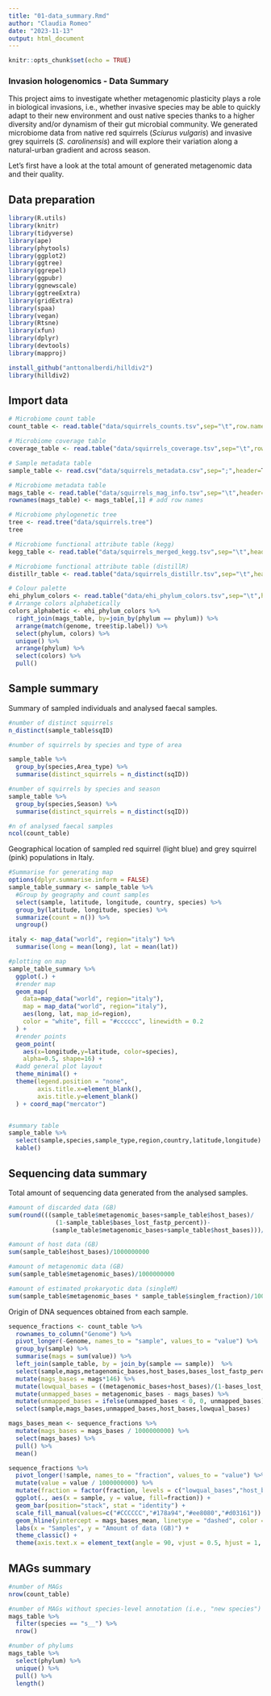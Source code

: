 ```yaml
---
title: "01-data_summary.Rmd"
author: "Claudia Romeo"
date: "2023-11-13"
output: html_document
---
```


```r
knitr::opts_chunk$set(echo = TRUE)
```

### Invasion hologenomics - Data Summary

This project aims to investigate whether metagenomic plasticity plays a role in biological invasions, i.e., whether invasive species may be able to quickly adapt to their new environment and oust native species thanks to a higher diversity and/or dynamism of their gut microbial community. We generated microbiome data from native red squirrels (_Sciurus vulgaris_) and invasive grey squirrels (_S. carolinensis_) and will explore their variation along a natural-urban gradient and across season.

Let's first have a look at the total amount of generated metagenomic data and their quality.

## Data preparation

```r
library(R.utils)
library(knitr)
library(tidyverse)
library(ape)
library(phytools)
library(ggplot2)
library(ggtree)
library(ggrepel)
library(ggpubr)
library(ggnewscale)
library(ggtreeExtra)
library(gridExtra)
library(spaa)
library(vegan)
library(Rtsne)
library(xfun)
library(dplyr)
library(devtools)
library(mapproj)

install_github("anttonalberdi/hilldiv2")
library(hilldiv2)

```

## Import data

```r

# Microbiome count table
count_table <- read.table("data/squirrels_counts.tsv",sep="\t",row.names=1,header=T)

# Microbiome coverage table
coverage_table <- read.table("data/squirrels_coverage.tsv",sep="\t",row.names=1,header=T)

# Sample metadata table
sample_table <- read.csv("data/squirrels_metadata.csv",sep=";",header=T)

# Microbiome metadata table
mags_table <- read.table("data/squirrels_mag_info.tsv",sep="\t",header=T)
rownames(mags_table) <- mags_table[,1] # add row names

# Microbiome phylogenetic tree
tree <- read.tree("data/squirrels.tree")
tree

# Microbiome functional attribute table (kegg)
kegg_table <- read.table("data/squirrels_merged_kegg.tsv",sep="\t",header=T, row.names=1)

# Microbiome functional attribute table (distillR)
distillr_table <- read.table("data/squirrels_distillr.tsv",sep="\t",header=T, row.names=1)

# Colour palette
ehi_phylum_colors <- read.table("data/ehi_phylum_colors.tsv",sep="\t",header=T,comment.char = "")
# Arrange colors alphabetically
colors_alphabetic <- ehi_phylum_colors %>%
  right_join(mags_table, by=join_by(phylum == phylum)) %>%
  arrange(match(genome, tree$tip.label)) %>%
  select(phylum, colors) %>%
  unique() %>%
  arrange(phylum) %>%
  select(colors) %>%
  pull()

```

## Sample summary

Summary of sampled individuals and analysed faecal samples.

```r

#number of distinct squirrels
n_distinct(sample_table$sqID)

#number of squirrels by species and type of area

sample_table %>%
  group_by(species,Area_type) %>%
  summarise(distinct_squirrels = n_distinct(sqID))

#number of squirrels by species and season
sample_table %>%
  group_by(species,Season) %>%
  summarise(distinct_squirrels = n_distinct(sqID))

#n of analysed faecal samples
ncol(count_table)

```

Geographical location of sampled red squirrel (light blue) and grey squirrel (pink) populations in Italy.

```r
#Summarise for generating map
options(dplyr.summarise.inform = FALSE)
sample_table_summary <- sample_table %>%
  #Group by geography and count samples
  select(sample, latitude, longitude, country, species) %>%
  group_by(latitude, longitude, species) %>%
  summarize(count = n()) %>%
  ungroup()

italy <- map_data("world", region="italy") %>%
  summarise(long = mean(long), lat = mean(lat))

#plotting on map
sample_table_summary %>%
  ggplot(.) +
  #render map
  geom_map(
    data=map_data("world", region="italy"),
    map = map_data("world", region="italy"),
    aes(long, lat, map_id=region),
    color = "white", fill = "#cccccc", linewidth = 0.2
  ) +
  #render points
  geom_point(
    aes(x=longitude,y=latitude, color=species),
    alpha=0.5, shape=16) +
  #add general plot layout
  theme_minimal() +
  theme(legend.position = "none",
        axis.title.x=element_blank(),
        axis.title.y=element_blank()
  ) + coord_map("mercator")


#summary table
sample_table %>%
  select(sample,species,sample_type,region,country,latitude,longitude) %>%
  kable()

```

## Sequencing data summary

Total amount of sequencing data generated from the analysed samples.

```r

#amount of discarded data (GB)
sum(round(((sample_table$metagenomic_bases+sample_table$host_bases)/
             (1-sample_table$bases_lost_fastp_percent))-
            (sample_table$metagenomic_bases+sample_table$host_bases)))/1000000000

#amount of host data (GB)
sum(sample_table$host_bases)/1000000000

#amount of metagenomic data (GB)
sum(sample_table$metagenomic_bases)/1000000000

#amount of estimated prokaryotic data (singleM)
sum(sample_table$metagenomic_bases * sample_table$singlem_fraction)/1000000000

```


Origin of DNA sequences obtained from each sample.

```r
sequence_fractions <- count_table %>%
  rownames_to_column("Genome") %>%
  pivot_longer(-Genome, names_to = "sample", values_to = "value") %>%
  group_by(sample) %>%
  summarise(mags = sum(value)) %>%
  left_join(sample_table, by = join_by(sample == sample))  %>%
  select(sample,mags,metagenomic_bases,host_bases,bases_lost_fastp_percent) %>%
  mutate(mags_bases = mags*146) %>%
  mutate(lowqual_bases = ((metagenomic_bases+host_bases)/(1-bases_lost_fastp_percent))-(metagenomic_bases+host_bases)) %>%
  mutate(unmapped_bases = metagenomic_bases - mags_bases) %>%
  mutate(unmapped_bases = ifelse(unmapped_bases < 0, 0, unmapped_bases)) %>%
  select(sample,mags_bases,unmapped_bases,host_bases,lowqual_bases)

mags_bases_mean <- sequence_fractions %>%
  mutate(mags_bases = mags_bases / 1000000000) %>%
  select(mags_bases) %>%
  pull() %>%
  mean()

sequence_fractions %>%
  pivot_longer(!sample, names_to = "fraction", values_to = "value") %>%
  mutate(value = value / 1000000000) %>%
  mutate(fraction = factor(fraction, levels = c("lowqual_bases","host_bases","unmapped_bases","mags_bases"))) %>%
  ggplot(., aes(x = sample, y = value, fill=fraction)) +
  geom_bar(position="stack", stat = "identity") +
  scale_fill_manual(values=c("#CCCCCC","#178a94","#ee8080","#d03161")) +
  geom_hline(yintercept = mags_bases_mean, linetype = "dashed", color = "black") +
  labs(x = "Samples", y = "Amount of data (GB)") +
  theme_classic() +
  theme(axis.text.x = element_text(angle = 90, vjust = 0.5, hjust = 1, size=6),legend.position = "bottom")

```

## MAGs summary

```r

#number of MAGs
nrow(count_table)

#number of MAGs without species-level annotation (i.e., "new species")
mags_table %>%
  filter(species == "s__") %>%
  nrow()

#number of phylums
mags_table %>%
  select(phylum) %>%
  unique() %>%
  pull() %>%
  length()

```


